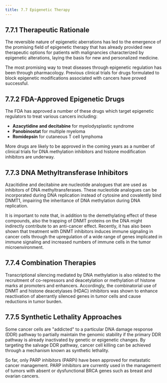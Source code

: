 ```yaml
---
title: 7.7 Epigenetic Therapy
---
```



## 7.7.1 Therapeutic Rationale

The reversible nature of epigenetic aberrations has led to the emergence of the promising field of epigenetic therapy that has already provided new therapeutic options for patients with malignancies characterized by epigenetic alterations, laying the basis for new and personalized medicine.

The most promising way to treat diseases through epigenetic regulation has been through pharmacology. Previous clinical trials for drugs formulated to block epigenetic modifications associated with cancers have proved successful.

## 7.7.2 FDA-Approved Epigenetic Drugs

The FDA has approved a number of these drugs which target epigenetic regulators to treat various cancers including:

- **Azacytidine and decitabine** for myelodysplastic syndrome
- **Panobinostat** for multiple myeloma
- **Romidepsin** for cutaneous T cell lymphoma

More drugs are likely to be approved in the coming years as a number of clinical trials for DNA methylation inhibitors and histone modification inhibitors are underway.

## 7.7.3 DNA Methyltransferase Inhibitors

Azacitidine and decitabine are nucleotide analogues that are used as inhibitors of DNA methyltransferases. These nucleotide analogues can be incorporated during DNA replication instead of cytosine and covalently bind DNMT1, impairing the inheritance of DNA methylation during DNA replication.

It is important to note that, in addition to the demethylating effect of these compounds, also the trapping of DNMT proteins on the DNA might indirectly contribute to an anti-cancer effect. Recently, it has also been shown that treatment with DNMT inhibitors induces immune signaling in cancer cells through the upregulation of a wide range of genes implicated in immune signaling and increased numbers of immune cells in the tumor microenvironment.

## 7.7.4 Combination Therapies

Transcriptional silencing mediated by DNA methylation is also related to the recruitment of co-repressors and deacetylation or methylation of histone marks at promoters and enhancers. Accordingly, the combinatorial use of DNMT and histone deacetylases (HDAC) inhibitors was shown to enhance reactivation of aberrantly silenced genes in tumor cells and cause reductions in tumor burden.

## 7.7.5 Synthetic Lethality Approaches

Some cancer cells are "addicted" to a particular DNA damage response (DDR) pathway to partially maintain the genomic stability if the primary DDR pathway is already inactivated by genetic or epigenetic changes. By targeting the salvage DDR pathway, cancer cell killing can be achieved through a mechanism known as synthetic lethality.

So far, only PARP inhibitors (PARPi) have been approved for metastatic cancer management. PARP inhibitors are currently used in the management of tumors with absent or dysfunctional BRCA genes such as breast and ovarian cancers.
